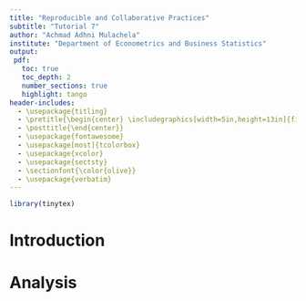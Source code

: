 ```yaml
---
title: "Reproducible and Collaborative Practices"
subtitle: "Tutorial 7"
author: "Achmad Adhni Mulachela"
institute: "Department of Econometrics and Business Statistics"
output: 
 pdf:
   toc: true
   toc_depth: 2
   number_sections: true
   highlight: tango
header-includes: 
  - \usepackage{titling}
  - \pretitle{\begin{center} \includegraphics[width=5in,height=13in]{figs/front.jpg}\LARGE\\}
  - \posttitle{\end{center}}
  - \usepackage{fontawesome}
  - \usepackage[most]{tcolorbox}
  - \usepackage{xcolor}
  - \usepackage{sectsty}
  - \sectionfont{\color{olive}}
  - \usepackage{verbatim}
---
```


```r
library(tinytex)
```


# Introduction

# Analysis
